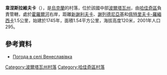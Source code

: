 {{coord|50|22|2|N|33|41|45|E|scale:100000_region:UA|display=title}}

'''韋涅斯拉維夫卡'''（{{lang-uk|Венеславівка}}），是[[烏克蘭|烏克蘭]]的村落，位於該國中部[[波爾塔瓦州|波爾塔瓦州]]，由[[哈佳奇區|哈佳奇區]]負責管轄，處於[[霍羅爾河|霍羅爾河]]右岸，距離[[新謝利夫卡_(哈佳奇區)|新謝利夫卡]]、[[謝列德尼亞基|謝列德尼亞基]]和[[佩特里夫卡-羅緬西卡|佩特里夫卡-羅緬西卡]]1.5公里，始建於1745年，面積1.54平方公里，海拔高度120米，2001年人口295。

==參考資料==
* [http://weather.in.ua/ua/poltavskaja/3053 Погода в селі Венеславівка] {{Wayback|url=http://weather.in.ua/ua/poltavskaja/3053 |date=20111219193920 }}

{{DEFAULTSORT:Венеславівка}}
[[Category:波爾塔瓦州村落|Category:波爾塔瓦州村落]]
[[Category:哈佳奇區村落|Category:哈佳奇區村落]]


{{Poltava-geo-stub}}